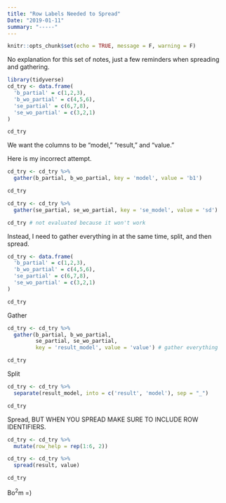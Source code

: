 ```yaml
---
title: "Row Labels Needed to Spread"
Date: "2019-01-11"
summary: "-----"
---
```


```r
knitr::opts_chunk$set(echo = TRUE, message = F, warning = F)
```

No explanation for this set of notes, just a few reminders when spreading and gathering.

```r
library(tidyverse)
cd_try <- data.frame(
  'b_partial' = c(1,2,3),
  'b_wo_partial' = c(4,5,6),
  'se_partial' = c(6,7,8),
  'se_wo_partial' = c(3,2,1)
)

cd_try

```

We want the columns to be "model," "result," and "value."

Here is my incorrect attempt.

```r
cd_try <- cd_try %>%
  gather(b_partial, b_wo_partial, key = 'model', value = 'b1') 

cd_try

```

```r

cd_try <- cd_try %>%
  gather(se_partial, se_wo_partial, key = 'se_model', value = 'sd')

cd_try # not evaluated because it won't work
```

Instead, I need to gather everything in at the same time, split, and then spread.

```r
cd_try <- data.frame(
  'b_partial' = c(1,2,3),
  'b_wo_partial' = c(4,5,6),
  'se_partial' = c(6,7,8),
  'se_wo_partial' = c(3,2,1)
)

cd_try
```

Gather

```r
cd_try <- cd_try %>%
  gather(b_partial, b_wo_partial, 
         se_partial, se_wo_partial,
         key = 'result_model', value = 'value') # gather everything

cd_try
```

Split

```r
cd_try <- cd_try %>%
  separate(result_model, into = c('result', 'model'), sep = "_")

cd_try

```

Spread, BUT WHEN YOU SPREAD MAKE SURE TO INCLUDE ROW IDENTIFIERS.

```r
cd_try <- cd_try %>%
  mutate(row_help = rep(1:6, 2))

cd_try <- cd_try %>%
  spread(result, value)

cd_try
```


Bo$^2$m =)

